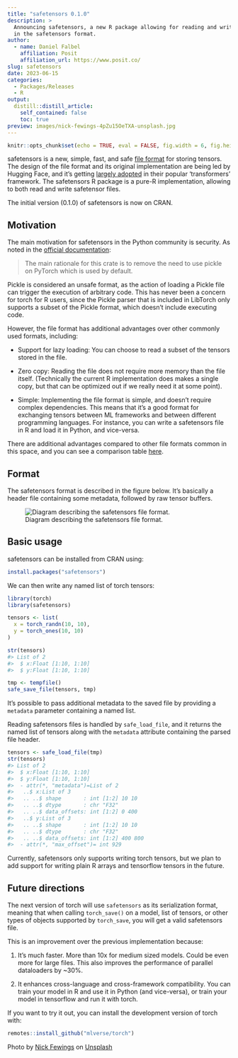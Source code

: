 ```yaml
---
title: "safetensors 0.1.0"
description: >
  Announcing safetensors, a new R package allowing for reading and writing files
  in the safetensors format.
author:
  - name: Daniel Falbel
    affiliation: Posit
    affiliation_url: https://www.posit.co/
slug: safetensors
date: 2023-06-15
categories:
  - Packages/Releases
  - R
output:
  distill::distill_article:
    self_contained: false
    toc: true
preview: images/nick-fewings-4pZu15OeTXA-unsplash.jpg
---
```


```r
knitr::opts_chunk$set(echo = TRUE, eval = FALSE, fig.width = 6, fig.height = 6)
```

safetensors is a new, simple, fast, and safe [file format](https://huggingface.co/docs/safetensors/index) for storing tensors. The design of the file format and its original implementation are being led 
by Hugging Face, and it's getting [largely adopted](https://huggingface.co/blog/safetensors-security-audit#going-forward) in their popular 'transformers' framework. The safetensors R package is a pure-R implementation, allowing to both read and write safetensor files.

The initial version (0.1.0) of safetensors is now on CRAN.

## Motivation

The main motivation for safetensors in the Python community is security. As noted 
in the [official documentation](https://github.com/huggingface/safetensors#yet-another-format-):

> The main rationale for this crate is to remove the need to use pickle on PyTorch which is used by default.

Pickle is considered an unsafe format, as the action of loading a Pickle file can
trigger the execution of arbitrary code. This has never been a concern for torch
for R users, since the Pickle parser that is included in LibTorch only supports a subset
of the Pickle format, which doesn't include executing code.

However, the file format has additional advantages over other commonly used formats, including:

- Support for lazy loading: You can choose to read a subset of the tensors stored in the file.
  
- Zero copy: Reading the file does not require more memory than the file itself. 
  (Technically the current R implementation does makes a single copy, but that can
  be optimized out if we really need it at some point).
  
- Simple: Implementing the file format is simple, and doesn't require complex dependencies. 
  This means that it's a good format for exchanging tensors between ML frameworks and 
  between different programming languages. For instance, you can write a safetensors file
  in R and load it in Python, and vice-versa.
  
There are additional advantages compared to other file formats common in this space, and
you can see a comparison table [here](https://github.com/huggingface/safetensors#yet-another-format-).


## Format

The safetensors format is described in the figure below. It's basically a header file
containing some metadata, followed by raw tensor buffers.

![Diagram describing the safetensors file format.](images/safetensors-format.svg)

## Basic usage

safetensors can be installed from CRAN using:

``` r
install.packages("safetensors")
```

We can then write any named list of torch tensors:

``` r
library(torch)
library(safetensors)

tensors <- list(
  x = torch_randn(10, 10),
  y = torch_ones(10, 10)
)

str(tensors)
#> List of 2
#>  $ x:Float [1:10, 1:10]
#>  $ y:Float [1:10, 1:10]

tmp <- tempfile()
safe_save_file(tensors, tmp)
```

It's possible to pass additional metadata to the saved file by providing a `metadata`
parameter containing a named list.

Reading safetensors files is handled by `safe_load_file`, and it returns the named
list of tensors along with the `metadata` attribute containing the parsed file header.

``` r
tensors <- safe_load_file(tmp)
str(tensors)
#> List of 2
#>  $ x:Float [1:10, 1:10]
#>  $ y:Float [1:10, 1:10]
#>  - attr(*, "metadata")=List of 2
#>   ..$ x:List of 3
#>   .. ..$ shape       : int [1:2] 10 10
#>   .. ..$ dtype       : chr "F32"
#>   .. ..$ data_offsets: int [1:2] 0 400
#>   ..$ y:List of 3
#>   .. ..$ shape       : int [1:2] 10 10
#>   .. ..$ dtype       : chr "F32"
#>   .. ..$ data_offsets: int [1:2] 400 800
#>  - attr(*, "max_offset")= int 929
```

Currently, safetensors only supports writing torch tensors, but we plan to add
support for writing plain R arrays and tensorflow tensors in the future.

## Future directions

The next version of torch will use `safetensors` as its serialization format,
meaning that when calling `torch_save()` on a model, list of tensors, or other
types of objects supported by `torch_save`, you will get a valid safetensors file.

This is an improvement over the previous implementation because:

1. It's much faster. More than 10x for medium sized models. Could be even more for large files.
   This also improves the performance of parallel dataloaders by ~30%.

2. It enhances cross-language and cross-framework compatibility. You can train your model
   in R and use it in Python (and vice-versa), or train your model in tensorflow and run it
   with torch.

If you want to try it out, you can install the development version of torch with:

``` r
remotes::install_github("mlverse/torch")
```


Photo by <a href="https://unsplash.com/@jannerboy62?utm_source=unsplash&utm_medium=referral&utm_content=creditCopyText">Nick Fewings</a> on <a href="https://unsplash.com/photos/4pZu15OeTXA?utm_source=unsplash&utm_medium=referral&utm_content=creditCopyText">Unsplash</a>
  
